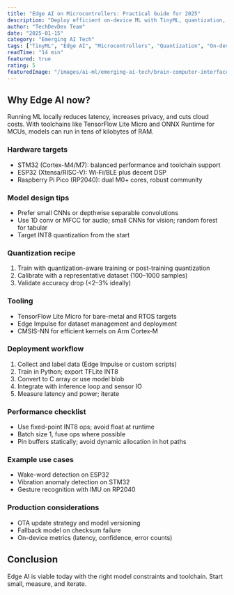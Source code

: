 ```yaml
---
title: "Edge AI on Microcontrollers: Practical Guide for 2025"
description: "Deploy efficient on-device ML with TinyML, quantization, and deployment workflows for STM32, ESP32, and Raspberry Pi Pico."
author: "TechDevDex Team"
date: "2025-01-15"
category: "Emerging AI Tech"
tags: ["TinyML", "Edge AI", "Microcontrollers", "Quantization", "On-device ML"]
readTime: "14 min"
featured: true
rating: 5
featuredImage: "/images/ai-ml/emerging-ai-tech/brain-computer-interface.svg"
---
```


## Why Edge AI now?
Running ML locally reduces latency, increases privacy, and cuts cloud costs. With toolchains like TensorFlow Lite Micro and ONNX Runtime for MCUs, models can run in tens of kilobytes of RAM.

### Hardware targets
- STM32 (Cortex-M4/M7): balanced performance and toolchain support
- ESP32 (Xtensa/RISC-V): Wi‑Fi/BLE plus decent DSP
- Raspberry Pi Pico (RP2040): dual M0+ cores, robust community

### Model design tips
- Prefer small CNNs or depthwise separable convolutions
- Use 1D conv or MFCC for audio; small CNNs for vision; random forest for tabular
- Target INT8 quantization from the start

### Quantization recipe
1. Train with quantization-aware training or post-training quantization
2. Calibrate with a representative dataset (100–1000 samples)
3. Validate accuracy drop (<2–3% ideally)

### Tooling
- TensorFlow Lite Micro for bare-metal and RTOS targets
- Edge Impulse for dataset management and deployment
- CMSIS-NN for efficient kernels on Arm Cortex‑M

### Deployment workflow
1. Collect and label data (Edge Impulse or custom scripts)
2. Train in Python; export TFLite INT8
3. Convert to C array or use model blob
4. Integrate with inference loop and sensor IO
5. Measure latency and power; iterate

### Performance checklist
- Use fixed-point INT8 ops; avoid float at runtime
- Batch size 1, fuse ops where possible
- Pin buffers statically; avoid dynamic allocation in hot paths

### Example use cases
- Wake-word detection on ESP32
- Vibration anomaly detection on STM32
- Gesture recognition with IMU on RP2040

### Production considerations
- OTA update strategy and model versioning
- Fallback model on checksum failure
- On-device metrics (latency, confidence, error counts)

## Conclusion
Edge AI is viable today with the right model constraints and toolchain. Start small, measure, and iterate.


